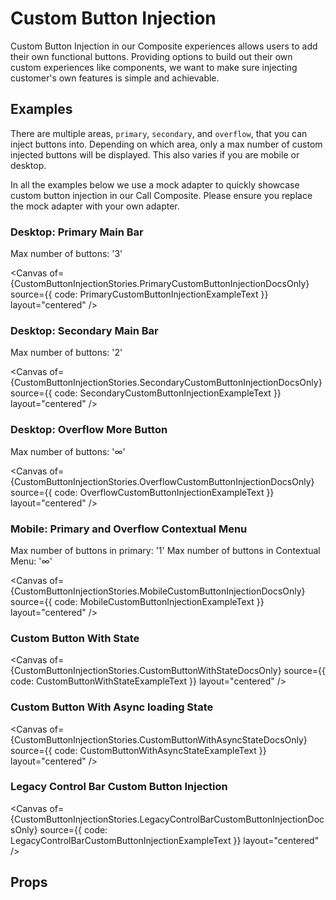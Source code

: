 

<Meta of={CustomButtonInjectionStories} component={CustomButtonInjectionComponent} />

<script> {addCSS('#custom-button-injection-story button[aria-label="Custom"]{ border: 1px solid green; }')} </script>

<script> {initializeIcons()} </script>

# Custom Button Injection

Custom Button Injection in our Composite experiences allows users to add their own functional buttons. Providing
options to build out their own custom experiences like components, we want to make sure injecting customer's own
features is simple and achievable.

## Examples

There are multiple areas, `primary`, `secondary`, and `overflow`, that you can inject buttons into. Depending on
which area, only a max number of custom injected buttons will be displayed. This also varies if you are mobile
or desktop.

In all the examples below we use a mock adapter to quickly showcase custom button injection in our Call
Composite. Please ensure you replace the mock adapter with your own adapter.

### Desktop: Primary Main Bar

Max number of buttons: '3'

<Canvas
  of={CustomButtonInjectionStories.PrimaryCustomButtonInjectionDocsOnly}
  source={{ code: PrimaryCustomButtonInjectionExampleText }}
  layout="centered"
/>

### Desktop: Secondary Main Bar

Max number of buttons: '2'

<Canvas
  of={CustomButtonInjectionStories.SecondaryCustomButtonInjectionDocsOnly}
  source={{ code: SecondaryCustomButtonInjectionExampleText }}
  layout="centered"
/>

### Desktop: Overflow More Button

Max number of buttons: '∞'

<Canvas
  of={CustomButtonInjectionStories.OverflowCustomButtonInjectionDocsOnly}
  source={{ code: OverflowCustomButtonInjectionExampleText }}
  layout="centered"
/>

### Mobile: Primary and Overflow Contextual Menu

Max number of buttons in primary: '1' Max number of buttons in Contextual Menu: '∞'

<Canvas
  of={CustomButtonInjectionStories.MobileCustomButtonInjectionDocsOnly}
  source={{ code: MobileCustomButtonInjectionExampleText }}
  layout="centered"
/>

### Custom Button With State

<Canvas
  of={CustomButtonInjectionStories.CustomButtonWithStateDocsOnly}
  source={{ code: CustomButtonWithStateExampleText }}
  layout="centered"
/>

### Custom Button With Async loading State

<Canvas
  of={CustomButtonInjectionStories.CustomButtonWithAsyncStateDocsOnly}
  source={{ code: CustomButtonWithAsyncStateExampleText }}
  layout="centered"
/>

### Legacy Control Bar Custom Button Injection

<Canvas
  of={CustomButtonInjectionStories.LegacyControlBarCustomButtonInjectionDocsOnly}
  source={{ code: LegacyControlBarCustomButtonInjectionExampleText }}
  layout="centered"
/>

## Props

<ArgTypes of={CustomButtonInjectionComponent} />
